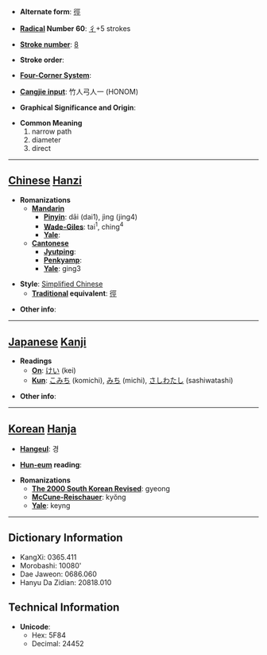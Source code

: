 * '''Alternate form''': [[徑]]

* '''[[Wiktionary:Chinese radical index| Radical]] Number 60''': [[Wiktionary:Chinese radical index 彳|彳]]+5 strokes

* '''[[Wiktionary:Chinese total strokes index|Stroke number]]''': [[Wiktionary:Chinese total strokes index 8|8]]

* '''Stroke order''': 

* '''[[Wiktionary:Chinese four corner index|Four-Corner System]]''': 

* '''[[Wiktionary:Chinese Cangjie index|Cangjie input]]''': 竹人弓人一 (HONOM)

* '''Graphical Significance and Origin''': 

* '''Common Meaning'''
*#narrow path
*# diameter
*# direct


----

== [[Chinese]] [[Hanzi]] ==

* '''Romanizations'''
** '''[[Mandarin]]'''
*** '''[[Pinyin]]''': dāi (dai1), jìng (jing4)
*** '''[[Wade-Giles]]''': tai<sup>1</sup>, ching<sup>4</sup>
*** '''[[Yale]]''': 
** '''[[Cantonese]]'''
*** '''[[Jyutping]]''':
*** '''[[Penkyamp]]''': 
*** '''[[Yale]]''': ging3

* '''Style''': [[Simplified Chinese]] 
** '''[[Traditional Chinese|Traditional]] equivalent''': [[徑]]

* '''Other info''': 

----

== [[Japanese]] [[Kanji]] ==

* '''Readings'''
** '''[[On]]''': [[けい]] (kei)
** '''[[Kun]]''': [[こみち]] (komichi), [[みち]] (michi), [[さしわたし]] (sashiwatashi)

* '''Other info''':  

----

== [[Korean]] [[Hanja]] ==

* '''[[Hangeul]]''': 경

* '''[[Hun-eum]] reading''': 

* '''Romanizations'''
** '''[[The 2000 South Korean Revised Romanization|The 2000 South Korean Revised]]''': gyeong
** '''[[McCune-Reischauer]]''': kyŏng
** '''[[Yale]]''': keyng

----

== Dictionary Information ==

* KangXi: 0365.411
* Morobashi: 10080'
* Dae Jaweon: 0686.060
* Hanyu Da Zidian: 20818.010

== Technical Information ==

* '''Unicode''':
** Hex: 5F84
** Decimal: 24452
